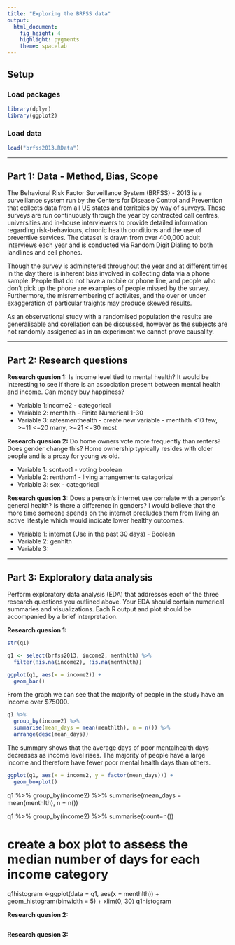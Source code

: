```yaml
---
title: "Exploring the BRFSS data"
output: 
  html_document: 
    fig_height: 4
    highlight: pygments
    theme: spacelab
---
```


## Setup

### Load packages

```r
library(dplyr)
library(ggplot2)
```

### Load data

```r
load("brfss2013.RData")
```

* * *
## Part 1: Data - Method, Bias, Scope

The Behavioral Risk Factor Surveillance System (BRFSS) - 2013 is a surveillance system run by the Centers for Disease Control and Prevention that collects data from all US states and territoies by way of surveys. These surveys are run continuously through the year by contracted call centres, universities and in-house interviewers to provide detailed information regarding risk-behaviours, chronic health conditions and the use of preventive services. The dataset is drawn from over 400,000 adult interviews each year and is conducted via Random Digit Dialing to both landlines and cell phones.

Though the survey is adminstered throughout the year and at different times in the day there is inherent bias involved in collecting data via a phone sample. People that do not have a mobile or phone line, and people who don't pick up the phone are examples of people missed by the survey. Furthermore, the misremembering of activites, and the over or under exaggeration of particular traights may produce skewed results.

As an observational study with a randomised population the results are generalisable and corellation can be discussed, however as the subjects are not randomly assigened as in an experiment we cannot prove causality.

* * *

## Part 2: Research questions

**Research quesion 1:**
Is income level tied to mental health? It would be interesting to see if there is an association present between mental health and income. Can money buy happiness?
<ul>
<li>Variable 1:income2 - categorical</li>
<li>Variable 2: menthlth - Finite Numerical 1-30</li> 
<li>Variable 3: ratesmenthealth - create new variable - menthlth <10 few, >=11 <=20 many, >=21 <=30 most</li> 
</ul>
**Research quesion 2:**
Do home owners vote more frequently than renters? Does gender change this? Home ownership typically resides with older people and is a proxy for young vs old.
<ul>
<li>Variable 1: scntvot1 - voting boolean</li>
<li>Variable 2: renthom1 - living arrangements catagorical</li>
<li>Variable 3: sex - categorical </li>
</ul>
**Research quesion 3:**
Does a person's internet use correlate with a person's general health? Is there a difference in genders? I would believe that the more time someone spends on the internet precludes them from living an active lifestyle which would indicate lower healthy outcomes.
<ul>
<li>Variable 1: internet (Use in the past 30 days) - Boolean</li>
<li>Variable 2: genhlth</li>
<li>Variable 3:</li>
</ul>
* * *

## Part 3: Exploratory data analysis

Perform exploratory data analysis (EDA) that addresses each of the three research questions you outlined above. Your EDA should contain numerical summaries and visualizations. Each R output and plot should be accompanied by a brief interpretation. 

**Research quesion 1:**

```r
str(q1)
```


```r
q1 <- select(brfss2013, income2, menthlth) %>% 
  filter(!is.na(income2), !is.na(menthlth))

ggplot(q1, aes(x = income2)) +
  geom_bar()
```

From the graph we can see that the majority of people in the study have an income over $75000.

```r
q1 %>%
  group_by(income2) %>%
  summarise(mean_days = mean(menthlth), n = n()) %>%
  arrange(desc(mean_days))
```

  
The summary shows that the average days of poor mentalhealth days decreases as income level rises. The majority of people have a large income and therefore have fewer poor mental health days than others.

```r
ggplot(q1, aes(x = income2, y = factor(mean_days))) +
  geom_boxplot()
```


q1 %>%
  group_by(income2) %>%
  summarise(mean_days = mean(menthlth), n = n())


q1 %>%
  group_by(income2) %>% 
  summarise(count=n())

# create a box plot to assess the median number of days for each income category 

q1histogram <-ggplot(data = q1, aes(x = menthlth)) +
  geom_histogram(binwidth = 5) + xlim(0, 30)
q1histogram


**Research quesion 2:**

```r

```



**Research quesion 3:**

```r

```

